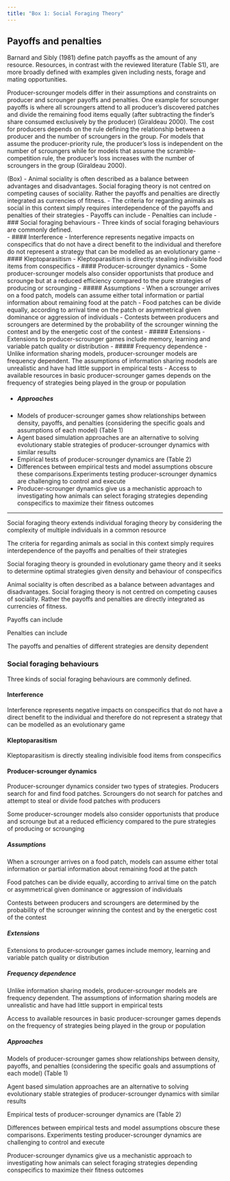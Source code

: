 ```yaml
---
title: "Box 1: Social Foraging Theory"
---
```


## Payoffs and penalties

Barnard and Sibly (1981) define patch payoffs as the amount of any resource. Resources, in contrast with the reviewed literature (Table S1), are more broadly defined with examples given including nests, forage and mating opportunities. 

Producer-scrounger models differ in their assumptions and constraints on producer and scrounger payoffs and penalties. One example for scrounger payoffs is where all scroungers attend to all producer's discovered patches and divide the remaining food items equally (after subtracting the finder's share consumed exclusively by the producer) (Giraldeau 2000). The cost for producers depends on the rule defining the relationship between a producer and the number of scroungers in the group. For models that assume the producer-priority rule, the producer's loss is independent on the number of scroungers while for models that assume the scramble-competition rule, the producer's loss increases with the number of scroungers in the group (Giraldeau 2000).


<!--
Social foraging box:
Broad introduction that overviews how social foraging extends individual foraging
and why this is necessary

Types of social foraging behaviours: interference, kleptoparasitism, p-s

Types of relationships: altruism etc

Types of models: information sharing, p-s, simulations, ESS, etc

-->

(Box)
- Animal sociality is often described as a balance between advantages and disadvantages. Social foraging theory is not centred on competing causes of sociality. Rather the payoffs and penalties are directly integrated as currencies of fitness. 
- The criteria for regarding animals as social in this context simply requires interdependence of the payoffs and penalties of their strategies
- Payoffs can include
- Penalties can include
- ### Social foraging behaviours 
- Three kinds of social foraging behaviours are commonly defined.  
- #### Interference
- Interference represents negative impacts on conspecifics that do not have a direct benefit to the individual and therefore do not represent a strategy that can be modelled as an evolutionary game
- #### Kleptoparasitism
- Kleptoparasitism is directly stealing indivisible food items from conspecifics
- #### Producer-scrounger dynamics
- Some producer-scrounger models also consider opportunists that produce and scrounge but at a reduced efficiency compared to the pure strategies of producing or scrounging
- ##### Assumptions
- When a scrounger arrives on a food patch, models can assume either total information or partial information about remaining food at the patch
- Food patches can be divide equally, according to arrival time on the patch or asymmetrical given dominance or aggression of individuals
- Contests between producers and scroungers are determined by the probability of the scrounger winning the contest and by the energetic cost of the contest
- ##### Extensions
- Extensions to producer-scrounger games include memory, learning and variable patch quality or distribution <!-- distribution https://pubmed.ncbi.nlm.nih.gov/19501599/ -->
- ##### Frequency dependence
- Unlike information sharing models, producer-scrounger models are frequency dependent. The assumptions of information sharing models are unrealistic and have had little support in empirical tests
- Access to available resources in basic producer-scrounger games depends on the frequency of strategies being played in the group or population

<!--At low density, scrounging is disfavored
due to low overall number of producers. At high density, scrounging becomes more
favorable given more opportunities to scrounge from producers. The inverse
is true for producers where high density is disfavored given lower available
empty patches in the environment. 
-->

- ##### Approaches
<!-- optimization methods --> 
- Models of producer-scrounger games show relationships between density, payoffs, and penalties (considering the specific goals and assumptions of each model) (Table 1)
- Agent based simulation approaches are an alternative to solving evolutionary stable strategies of producer-scrounger dynamics with similar results
- Empirical tests of producer-scrounger dynamics are (Table 2) 
<!-- diverse and support models or not diverse and somewhat disagree.. 
body size https://link.springer.com/article/10.1007/s12080-018-0375-2
-->
- Differences between empirical tests and model assumptions obscure these comparisons.Experiments testing producer-scrounger dynamics are challenging to control and execute
- Producer-scrounger dynamics give us a mechanistic approach to investigating how animals can select foraging strategies depending conspecifics to maximize their fitness outcomes



---

Social foraging theory extends individual foraging theory by considering
the complexity of multiple individuals in a common resource

The criteria for regarding animals as social in this context simply
requires interdependence of the payoffs and penalties of their strategies

Social foraging theory is grounded in evolutionary game theory and it seeks to 
determine optimal strategies given density and behaviour of conspecifics

Animal sociality is often described as a balance between advantages and disadvantages. 
Social foraging theory is not centred on competing causes of sociality. Rather
the payoffs and penalties are directly integrated as currencies of fitness. 

Payoffs can include

Penalties can include

The payoffs and penalties of different strategies are density dependent

### Social foraging behaviours 

Three kinds of social foraging behaviours are commonly defined.  

#### Interference

Interference represents negative impacts on conspecifics that do not
have a direct benefit to the individual and therefore do not represent 
a strategy that can be modelled as an evolutionary game

#### Kleptoparasitism
Kleptoparasitism is directly stealing indivisible food items from conspecifics


#### Producer-scrounger dynamics
Producer-scrounger dynamics consider two types of strategies. Producers search
for and find food patches. Scroungers do not search for patches and attempt
to steal or divide food patches with producers

Some producer-scrounger models also consider opportunists that produce and 
scrounge but at a reduced efficiency compared to the pure strategies of 
producing or scrounging

##### Assumptions

When a scrounger arrives on a food patch, models can assume either 
total information or partial information about remaining food at the patch

Food patches can be divide equally, according to arrival time on the patch 
or asymmetrical given dominance or aggression of individuals

Contests between producers and scroungers are determined by the probability 
of the scrounger winning the contest and by the energetic cost of the contest

##### Extensions

Extensions to producer-scrounger games include memory, learning and variable
patch quality or distribution 
<!-- distribution https://pubmed.ncbi.nlm.nih.gov/19501599/ -->


##### Frequency dependence

Unlike information sharing models, producer-scrounger models are 
frequency dependent. The assumptions of information sharing models are 
unrealistic and have had little support in empirical tests

Access to available resources in basic producer-scrounger games depends on 
the frequency of strategies being played in the group or population

<!--At low density, scrounging is disfavored
due to low overall number of producers. At high density, scrounging becomes more
favorable given more opportunities to scrounge from producers. The inverse
is true for producers where high density is disfavored given lower available
empty patches in the environment. 
-->

##### Approaches
<!-- optimization methods --> 
Models of producer-scrounger games show relationships between density, 
payoffs, and penalties (considering the specific goals and assumptions of 
each model) (Table 1)

Agent based simulation approaches are an alternative to solving evolutionary
stable strategies of producer-scrounger dynamics with similar results

Empirical tests of producer-scrounger dynamics are (Table 2)
<!-- diverse and support models or not diverse and somewhat disagree.. 
body size https://link.springer.com/article/10.1007/s12080-018-0375-2
-->

Differences between empirical tests and model assumptions obscure these comparisons.
Experiments testing producer-scrounger dynamics are challenging to 
control and execute

Producer-scrounger dynamics give us a mechanistic approach to investigating
how animals can select foraging strategies depending conspecifics to maximize 
their fitness outcomes
